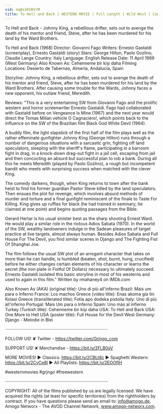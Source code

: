 ```yaml
---
vid: mqBsIKU6VrM
title: To Hell and Back | WESTERN MOVIE | Full Length | Wild West | Cowboys
---
```


To Hell and Back - Johnny King, a rebellious drifter, sets out to avenge the death of his mentor and friend, Steve, after he has been murdered for his land by the Ward Brothers.

To Hell and Back (1968)
Director: Giovanni Fago
Writers: Ernesto Gastaldi (screenplay), Ernesto Gastaldi (story)
Stars: George Hilton, Paolo Gozlino, Claudie Lange 
Country: Italy
Language: English
Release Date: 11 April 1969 (West Germany)
Also Known As: Cehenneme bir kişi daha 
Filming Locations: Desierto de Tabernas, Almería, Andalucía, Spain 

Storyline:
Johnny King, a rebellious drifter, sets out to avenge the death of his mentor and friend, Steve, after he has been murdered for his land by the Ward Brothers. After causing some trouble for the Wards, Johnny faces a new opponent, his outlaw friend, Meredith.

Reviews:
"This is a very entertaining SW from Giovanni Fago and the prolific western and horror screenwriter Ernesto Gastaldi. Fago had collaborated with Gastaldi before on Vengeance Is Mine (1967) and the next year would direct the Tomas Milian vehicle O Cagnaciero!, which points back to the influence on the SW of the Brazilian film Black God White Devil (1964).

A buddy film, the light slapstick of the first half of the film plays well as the rather effeminate gunfighter Johnny King (George Hilton) runs through a number of dangerous situations with a sarcastic grin, fighting off land speculators, sleeping with the sheriff's flame, participating in a barroom fight in drag, in a knock-down drag-out fight in a jail cell, escaping from jail and then concocting an absurd but successful plan to rob a bank. During all this he meets Meredith (played by Paolo Gozlino), a rough but incompetent bandit who meets with surprising success when matched with the clever King.

The comedy darkens, though, when King returns to town after the bank heist to find his former guardian Pastor Steve killed by the land speculators. Then ensues the plot for revenge, which involves absurd methods of murder and torture and a final gunfight reminiscent of the finale to Taste For Killing. King gives up ruffles for black (he had trained in seminary, he claimed at one point) and begins quoting passages from the Bible.

Gerard Hertar is his usual sinister best as the sharp shooting Ernest Ward. He would play a similar role in the riotous Adios Sabata (1970). In the world of the SW, wealthy landowners indulge in the Sadean pleasures of target practice at live targets, almost always human. Besides Adios Sabata and Full House For The Devil, you find similar scenes in Django and The Fighting Fist Of Shanghai Joe.

The film follows the usual SW plot of an arrogant character that takes on more than he can handle, is humbled (beaten, shot, burnt, hung, crucified) before he either changes certain elements of his character or learns the secret (the iron plate in Fistful Of Dollars) necessary to ultimately succeed. Ernesto Gastaldi isolated this basic storyline in most of his westerns and used to again in this film." Written by rmahaney4 on IMDb.com

Also Known As (AKA)
(original title): Uno di più all'inferno
Brazil: Mais um para o Inferno
France: Los machos
Greece (video title): Enas akoma gia tin Kolasi
Greece (transliterated title): Fotia apo dodeka pistolia
Italy: Uno di più all'inferno
Portugal: Mais Um para o Inferno
Spain: Uno más al infierno
Turkey (Turkish title): Cehenneme bir kişi daha
USA: To Hell and Back
USA: One More to Hell
USA (poster title): Full House for the Devil
West Germany: Django - Melodie in Blei

····················································································

FOLLOW US!
✘ Twitter - https://twitter.com/Grjngo_com

SUPPORT US!
✘ Merchandise - https://bit.ly/2FLB0sV

MORE MOVIES! 
► Classics: https://bit.ly/2CBLt8c 
► Spaghetti Western: https://bit.ly/2CyCe8I 
► All Playlists: https://bit.ly/2EOOfIH 

#westernmovies #grjngo #freewestern

····················································································

COPYRIGHT: All of the films published by us are legally licensed. We have acquired the rights (at least for specific territories) from the rightholders by contract. If you have questions please send an email to: info@amogo.de, Amogo Networx - The AVOD Channel Network, www.amogo-networx.com.